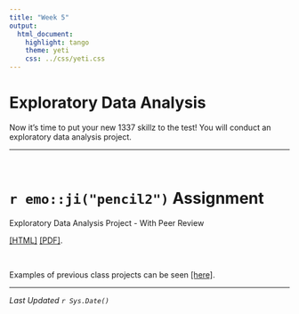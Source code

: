 ```yaml
---
title: "Week 5"
output:
  html_document:
    highlight: tango
    theme: yeti
    css: ../css/yeti.css
---
```


# Exploratory Data Analysis

Now it's time to put your new 1337 skillz to the test! You will conduct an exploratory data analysis project. 

---

<br>

# `r emo::ji("pencil2")` Assignment

Exploratory Data Analysis Project - With Peer Review


[[HTML]](hw/EDA_instructions_withPR.html) [[PDF]](hw/EDA_instructions_withPR.pdf). 

<br>

Examples of previous class projects can be seen [[here]](https://norcalbiostat.github.io/peer_review/math130_eda.html).

---
_Last Updated `r Sys.Date()`_

